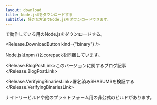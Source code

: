 ```yaml
---
layout: download
title: Node.js®をダウンロードする
subtitle: 好きな方法でNode.jsをダウンロードできます。
---
```


<section>
  <Release.BitnessDropdown />で動作している<Release.OperatingSystemDropdown />用のNode.js<Release.VersionDropdown />をダウンロードする。

  <Release.DownloadButton kind={"binary"} />
</section>

<section>
  Node.jsは<LinkWithArrow href="https://npmjs.com">npm</LinkWithArrow> (<Release.NpmVersion />)とcorepackを同梱しています。

  <Release.BlogPostLink>このバージョンに関するブログ記事</Release.BlogPostLink>

  <Release.VerifyingBinariesLink>署名済みSHASUMSを検証する</Release.VerifyingBinariesLink>

  <LinkWithArrow href="https://nodejs.org/download/nightly/">ナイトリービルド</LinkWithArrow>や他のプラットフォーム用の<LinkWithArrow href="https://unofficial-builds.nodejs.org/download/">非公式のビルド</LinkWithArrow>があります。
</section>
